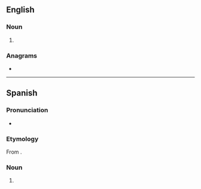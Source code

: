 ==English==

===Noun===
{{en-noun|hetairai|s}}

# {{alt form of|hetaera|lang=en}}

===Anagrams===
* {{anagrams|en|Iraheta}}

----

==Spanish==
{{wikipedia|lang=es}}

===Pronunciation===
* {{IPA|[e̞ˈta̠j.ɾa̠]|lang=es}}

===Etymology===
From {{etyl|grc|es}} {{term|ἑταίρα||lang=la}}.

===Noun===
{{head|es|noun}}

# {{l|en|hetaera}}